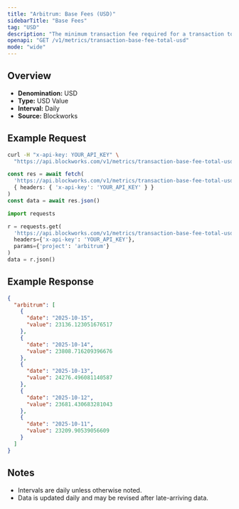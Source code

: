```yaml
---
title: "Arbitrum: Base Fees (USD)"
sidebarTitle: "Base Fees"
tag: "USD"
description: "The minimum transaction fee required for a transaction to be included in a block"
openapi: "GET /v1/metrics/transaction-base-fee-total-usd"
mode: "wide"
---
```


## Overview

- **Denomination:** USD
- **Type:** USD Value
- **Interval:** Daily
- **Source:** Blockworks

## Example Request

<CodeGroup>

```bash cURL
curl -H "x-api-key: YOUR_API_KEY" \
  "https://api.blockworks.com/v1/metrics/transaction-base-fee-total-usd?project=arbitrum"
```

```typescript TypeScript
const res = await fetch(
  'https://api.blockworks.com/v1/metrics/transaction-base-fee-total-usd?project=arbitrum',
  { headers: { 'x-api-key': 'YOUR_API_KEY' } }
)
const data = await res.json()
```

```python Python
import requests

r = requests.get(
  'https://api.blockworks.com/v1/metrics/transaction-base-fee-total-usd',
  headers={'x-api-key': 'YOUR_API_KEY'},
  params={'project': 'arbitrum'}
)
data = r.json()
```

</CodeGroup>

## Example Response

```json
{
  "arbitrum": [
    {
      "date": "2025-10-15",
      "value": 23136.123051676517
    },
    {
      "date": "2025-10-14",
      "value": 23808.716209396676
    },
    {
      "date": "2025-10-13",
      "value": 24276.496081140587
    },
    {
      "date": "2025-10-12",
      "value": 23681.430683281043
    },
    {
      "date": "2025-10-11",
      "value": 23209.90539056609
    }
  ]
}
```

## Notes
- Intervals are daily unless otherwise noted.
- Data is updated daily and may be revised after late-arriving data.